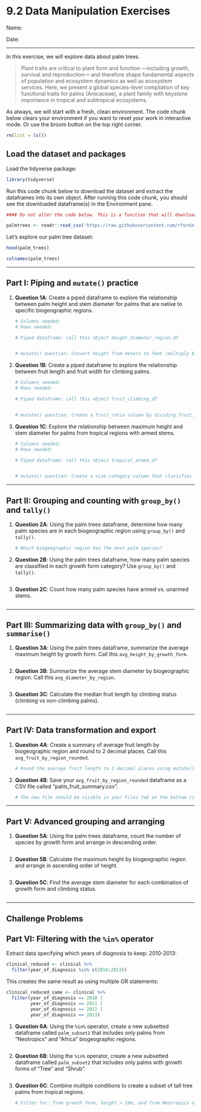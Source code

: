 # 9.2 Data Manipulation Exercises

Name:

Date:

------------------------------------------------------------------------

In this exercise, we will explore data about palm trees.

> Plant traits are critical to plant form and function —including growth, survival and reproduction— and therefore shape fundamental aspects of population and ecosystem dynamics as well as ecosystem services. Here, we present a global species-level compilation of key functional traits for palms (Arecaceae), a plant family with keystone importance in tropical and subtropical ecosystems.

As always, we will start with a fresh, clean environment. The code chunk below clears your environment if you want to reset your work in interactive mode. Or use the broom button on the top right corner.

```r
rm(list = ls())
```

## Load the dataset and packages

Load the tidyverse package:

```r
library(tidyverse)
```

Run this code chunk below to download the dataset and extract the dataframes into its own object. After running this code chunk, you should see the downloaded dataframe(s) in the Environment pane.

```r
#### Do not alter the code below. This is a function that will download your dataset. 

palmtrees <- readr::read_csv('https://raw.githubusercontent.com/rfordatascience/tidytuesday/main/data/2025/2025-03-18/palmtrees.csv')

```

Let's explore our palm tree dataset:

```r
head(palm_trees)
```

```r
colnames(palm_trees)
```

------------------------------------------------------------------------

## Part I: Piping and `mutate()` practice

1.  **Question 1A**: Create a piped dataframe to explore the relationship between palm height and stem diameter for palms that are native to specific biogeographic regions.

    ```r
    # Columns needed: 
    # Rows needed: 

    # Piped dataframe: call this object height_diameter_region_df


    # mutate() question: Convert height from meters to feet (multiply by 3.28) and call the new column height_feet

    ```

2.  **Question 1B**: Create a piped dataframe to explore the relationship between fruit length and fruit width for climbing palms.

    ```r
    # Columns needed: 
    # Rows needed: 

    # Piped dataframe: call this object fruit_climbing_df


    # mutate() question: Create a fruit_ratio column by dividing fruit_length by fruit_width

    ```

3.  **Question 1C**: Explore the relationship between maximum height and stem diameter for palms from tropical regions with armed stems.

    ```r
    # Columns needed: 
    # Rows needed: 

    # Piped dataframe: call this object tropical_armed_df


    # mutate() question: Create a size_category column that classifies palms as "Small" (height < 5m), "Medium" (5-15m), or "Large" (>15m)

    ```

------------------------------------------------------------------------

## Part II: Grouping and counting with `group_by()` and `tally()`

1.  **Question 2A**: Using the palm trees dataframe, determine how many palm species are in each biogeographic region using `group_by()` and `tally()`.

    ```r

    # Which biogeographic region has the most palm species?

    ```

2.  **Question 2B**: Using the palm trees dataframe, how many palm species are classified in each growth form category? Use `group_by()` and `tally()`.

    ```r

    ```

3.  **Question 2C**: Count how many palm species have armed vs. unarmed stems.

    ```r

    ```

------------------------------------------------------------------------

## Part III: Summarizing data with `group_by()` and `summarise()`

1.  **Question 3A**: Using the palm trees dataframe, summarize the average maximum height by growth form. Call this `avg_height_by_growth_form`.

    ```r

    ```

2.  **Question 3B**: Summarize the average stem diameter by biogeographic region. Call this `avg_diameter_by_region`.

    ```r

    ```

3.  **Question 3C**: Calculate the median fruit length by climbing status (climbing vs non-climbing palms).

    ```r

    ```

------------------------------------------------------------------------

## Part IV: Data transformation and export

1.  **Question 4A**: Create a summary of average fruit length by biogeographic region and round to 2 decimal places. Call this `avg_fruit_by_region_rounded`.

    ```r

    # Round the average fruit length to 2 decimal places using mutate() and round()

    ```

2.  **Question 4B**: Save your `avg_fruit_by_region_rounded` dataframe as a CSV file called "palm_fruit_summary.csv".

    ```r

    # The new file should be visible in your Files tab on the bottom right panel
    ```

------------------------------------------------------------------------

## Part V: Advanced grouping and arranging

1.  **Question 5A**: Using the palm trees dataframe, count the number of species by growth form and arrange in descending order.

    ```r

    ```

2.  **Question 5B**: Calculate the maximum height by biogeographic region and arrange in ascending order of height.

    ```r

    ```

3.  **Question 5C**: Find the average stem diameter for each combination of growth form and climbing status.

    ```r

    ```

------------------------------------------------------------------------

## **Challenge Problems**

## Part VI: Filtering with the `%in%` operator

Extract data specifying which years of diagnosis to keep: 2010-2013:

```r
clinical_reduced <- clinical %>%
  filter(year_of_diagnosis %in% c(2010:2013))
```

This creates the same result as using multiple OR statements:

```r
clinical_reduced_same <- clinical %>%
  filter(year_of_diagnosis == 2010 |
         year_of_diagnosis == 2011 |
         year_of_diagnosis == 2012 |
         year_of_diagnosis == 2013)
```


1.  **Question 6A**: Using the `%in%` operator, create a new subsetted dataframe called `palm_subset1` that includes only palms from "Neotropics" and "Africa" biogeographic regions.

    ```r

    ```

2.  **Question 6B**: Using the `%in%` operator, create a new subsetted dataframe called `palm_subset2` that includes only palms with growth forms of "Tree" and "Shrub".

    ```r

    ```

3.  **Question 6C**: Combine multiple conditions to create a subset of tall tree palms from tropical regions.

    ```r
    # Filter for: Tree growth form, height > 10m, and from Neotropics or Africa

    ```
